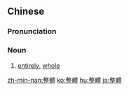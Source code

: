 {{also|整体}}
==Chinese==
{{zh-forms|s=整体}}

===Pronunciation===
{{zh-pron
|m=zhěngtǐ
|c=zing2 tai2
|mn=chéng-thé
|cat=n
}}

===Noun===
{{zh-noun}}
# [[entirely]], [[whole]]

[[zh-min-nan:整體]]
[[ko:整體]]
[[hu:整體]]
[[ja:整體]]